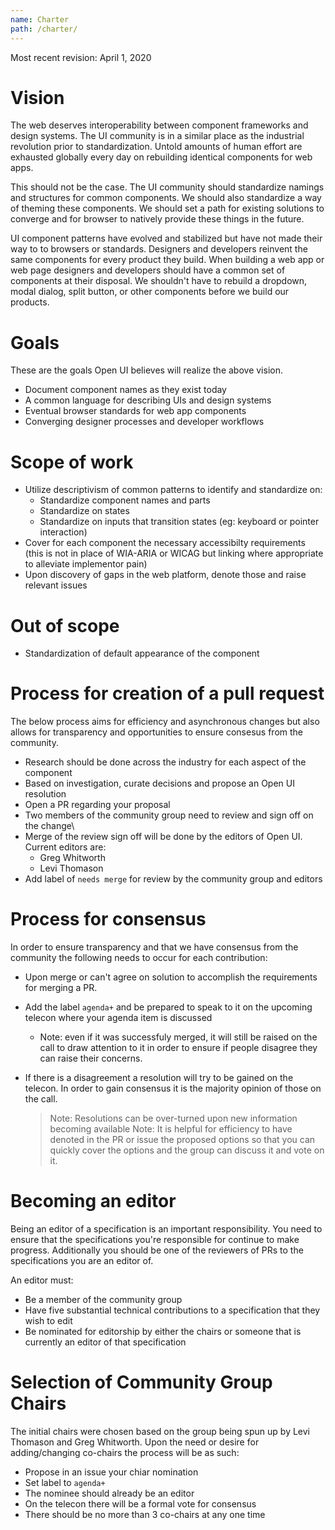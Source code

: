 ```yaml
---
name: Charter
path: /charter/
---
```


Most recent revision: April 1, 2020

# Vision

The web deserves interoperability between component frameworks and design systems.
The UI community is in a similar place as the industrial revolution prior to standardization.
Untold amounts of human effort are exhausted globally every day on rebuilding identical components for web apps.

This should not be the case.
The UI community should standardize namings and structures for common components.
We should also standardize a way of theming these components.
We should set a path for existing solutions to converge and for browser to natively provide these things in the future.

UI component patterns have evolved and stabilized but have not made their way to to browsers or standards.
Designers and developers reinvent the same components for every product they build.
When building a web app or web page designers and developers should have a common set of components at their disposal.
We shouldn't have to rebuild a dropdown, modal dialog, split button, or other components before we build our products.

# Goals

These are the goals Open UI believes will realize the above vision.

- Document component names as they exist today
- A common language for describing UIs and design systems
- Eventual browser standards for web app components
- Converging designer processes and developer workflows

# Scope of work

- Utilize descriptivism of common patterns to identify and standardize on:
  - Standardize component names and parts
  - Standardize on states
  - Standardize on inputs that transition states (eg: keyboard or pointer interaction)
- Cover for each component the necessary accessibilty requirements (this is not in place of
  WIA-ARIA or WICAG but linking where appropriate to alleviate implementor pain)
- Upon discovery of gaps in the web platform, denote those and raise relevant issues

# Out of scope

- Standardization of default appearance of the component

# Process for creation of a pull request

The below process aims for efficiency and asynchronous changes but also allows for transparency
and opportunities to ensure consesus from the community.

- Research should be done across the industry for each aspect of the component
- Based on investigation, curate decisions and propose an Open UI resolution
- Open a PR regarding your proposal
- Two members of the community group need to review and sign off on the change\
- Merge of the review sign off will be done by the editors of Open UI. Current editors are:
  - Greg Whitworth
  - Levi Thomason
- Add label of `needs merge` for review by the community group and editors

# Process for consensus

In order to ensure transparency and that we have consensus from the community the following
needs to occur for each contribution:

- Upon merge or can't agree on solution to accomplish the requirements for
  merging a PR.
- Add the label `agenda+` and be prepared to speak to it on the upcoming
  telecon where your agenda item is discussed
  - Note: even if it was successfuly merged, it will still be raised on the call
    to draw attention to it in order to ensure if people disagree they can raise their
    concerns.
- If there is a disagreement a resolution will try to be gained on the telecon. In order
  to gain consensus it is the majority opinion of those on the call.

  > Note: Resolutions can be over-turned upon new information becoming available
  > Note: It is helpful for efficiency to have denoted in the PR or issue the proposed
  > options so that you can quickly cover the options and the group can discuss it and
  > vote on it.

# Becoming an editor

Being an editor of a specification is an important responsibility. You need to ensure that
the specifications you're responsible for continue to make progress. Additionally you should
be one of the reviewers of PRs to the specifications you are an editor of.

An editor must:

- Be a member of the community group
- Have five substantial technical contributions to a specification that they wish to edit
- Be nominated for editorship by either the chairs or someone that is currently an
  editor of that specification

# Selection of Community Group Chairs

The initial chairs were chosen based on the group being spun up by Levi Thomason and Greg
Whitworth. Upon the need or desire for adding/changing co-chairs the process will be as such:

- Propose in an issue your chiar nomination
- Set label to `agenda+`
- The nominee should already be an editor
- On the telecon there will be a formal vote for consensus
- There should be no more than 3 co-chairs at any one time
